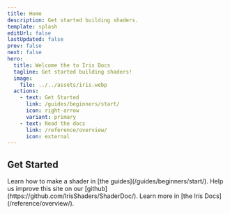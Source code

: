 ```yaml
---
title: Home
description: Get started building shaders.
template: splash
editUrl: false
lastUpdated: false
prev: false
next: false
hero:
  title: Welcome the to Iris Docs
  tagline: Get started building shaders!
  image:
    file: ../../assets/iris.webp
  actions:
    - text: Get Started
      link: /guides/beginners/start/
      icon: right-arrow
      variant: primary
    - text: Read the docs
      link: /reference/overview/
      icon: external
---
```



<div class="bg-img"></div>

## Get Started

<CardGrid stagger>
	<Card title="Update content" icon="pencil">
		Learn how to make a shader in [the guides](/guides/beginners/start/).
	</Card>
	<Card title="Add new content" icon="add-document">
		Help us improve this site on our [github](https://github.com/IrisShaders/ShaderDoc/). 
	</Card>
	<Card title="Read the docs" icon="open-book">
		Learn more in [the Iris Docs](/reference/overview/).
	</Card>
</CardGrid>
